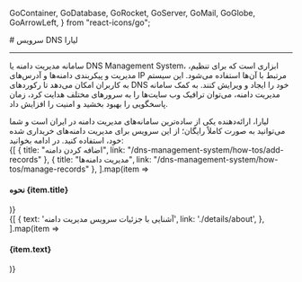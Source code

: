 
  GoContainer,
  GoDatabase,
  GoRocket,
  GoServer,
  GoMail,
  GoGlobe,
  GoArrowLeft,
} from "react-icons/go";


<Layout>
<Head>
<title>مستندات سرویس DNS - لیارا</title>
</Head>
# سرویس DNS لیارا
<hr className="mb-2" />

<Section id='what-is-dns-management-system' title=' سامانه مدیریت دامنه چیست؟' />

 سامانه مدیریت دامنه یا DNS Management System، ابزاری است که برای تنظیم، مدیریت و پیکربندی دامنه‌ها و آدرس‌های IP مرتبط با آن‌ها استفاده می‌شود. این سیستم به کاربران امکان می‌دهد تا رکوردهای DNS خود را ایجاد و ویرایش کنند. به کمک سامانه مدیریت دامنه، می‌توان ترافیک وب سایت‌ها را به سرورهای مختلف هدایت کرد، زمان پاسخگویی را بهبود بخشید و امنیت را افزایش داد.


<Section id="liara-dns-management-system" title="سرویس DNS لیارا" />
لیارا، ارائه‌‌دهنده یکی از ساده‌ترین سامانه‌های مدیریت دامنه در ایران است و شما می‌توانید به صورت کاملاً رایگان؛ از این سرویس برای مدیریت دامنه‌های خریداری شده خود، استفاده کنید. در ادامه بخوانید: 

<div className="h-4" />
<div className="grid md:grid-cols-2 gap-4">
            {[
      {
        title: "اضافه کردن دامنه",
        link: "/dns-management-system/how-tos/add-records"
      },
      {
        title: "مدیریت دامنه‌ها",
        link: "/dns-management-system/how-tos/manage-records"
      },
  ].map(item =>
              <Link href={item.link}>
                <Card className="flex cursor-pointer w-full items-center justify-between">
                  <div className="flex items-center gap-3">
                    <h4>
                      نحوه {item.title} 
                    </h4>
                  </div>
                  <GoArrowLeft className="ml-1" />
                </Card>
              </Link>
            )}
          </div>



<Section id='also-read' title='همچنین بخوانید:' />
<div className="grid md:grid-cols-1 gap-4">
            {[
    {
      text: 'آشنایی با جزئیات سرویس مدیریت دامنه',
      link: './details/about',
    },
  ].map(item =>
              <Link href={item.link}>
                <Card className="flex cursor-pointer w-full items-center justify-between">
                  <div className="flex items-center gap-3">
                    <h4>
                      {item.text}
                    </h4>
                  </div>
                  <GoArrowLeft className="ml-1" />
                </Card>
              </Link>
            )}
          </div>

</Layout>